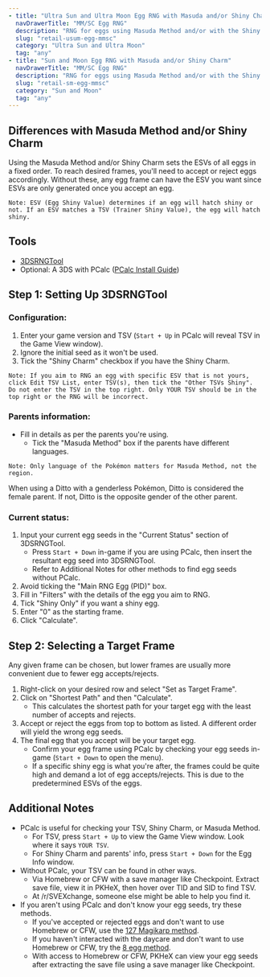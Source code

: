 ```yaml
---
- title: "Ultra Sun and Ultra Moon Egg RNG with Masuda and/or Shiny Charm"
  navDrawerTitle: "MM/SC Egg RNG"
  description: "RNG for eggs using Masuda Method and/or with the Shiny Charm"
  slug: "retail-usum-egg-mmsc"
  category: "Ultra Sun and Ultra Moon"
  tag: "any"
- title: "Sun and Moon Egg RNG with Masuda and/or Shiny Charm"
  navDrawerTitle: "MM/SC Egg RNG"
  description: "RNG for eggs using Masuda Method and/or with the Shiny Charm"
  slug: "retail-sm-egg-mmsc"
  category: "Sun and Moon"
  tag: "any"
---
```


## Differences with Masuda Method and/or Shiny Charm

Using the Masuda Method and/or Shiny Charm sets the ESVs of all eggs in a fixed order. To reach desired frames, you'll need to accept or reject eggs accordingly. Without these, any egg frame can have the ESV you want since ESVs are only generated once you accept an egg.

```
Note: ESV (Egg Shiny Value) determines if an egg will hatch shiny or not. If an ESV matches a TSV (Trainer Shiny Value), the egg will hatch shiny.
```

## Tools

- [3DSRNGTool](https://github.com/wwwwwwzx/3DSRNGTool/releases)
- Optional: A 3DS with PCalc ([PCalc Install Guide](/misc-3ds-installing-pcalc))

## Step 1: Setting Up 3DSRNGTool

### Configuration:

1. Enter your game version and TSV (`Start + Up` in PCalc will reveal TSV in the Game View window).
2. Ignore the initial seed as it won't be used.
3. Tick the "Shiny Charm" checkbox if you have the Shiny Charm.

```
Note: If you aim to RNG an egg with specific ESV that is not yours, click Edit TSV List, enter TSV(s), then tick the "Other TSVs Shiny". Do not enter the TSV in the top right. Only YOUR TSV should be in the top right or the RNG will be incorrect.
```

### Parents information:

- Fill in details as per the parents you're using.
  - Tick the "Masuda Method" box if the parents have different languages.

```
Note: Only language of the Pokémon matters for Masuda Method, not the region.
```

When using a Ditto with a genderless Pokémon, Ditto is considered the female parent. If not, Ditto is the opposite gender of the other parent.

### Current status:

1. Input your current egg seeds in the "Current Status" section of 3DSRNGTool.
   - Press `Start + Down` in-game if you are using PCalc, then insert the resultant egg seed into 3DSRNGTool.
   - Refer to Additional Notes for other methods to find egg seeds without PCalc.
2. Avoid ticking the "Main RNG Egg (PID)" box.
3. Fill in "Filters" with the details of the egg you aim to RNG.
4. Tick "Shiny Only" if you want a shiny egg.
5. Enter "0" as the starting frame.
6. Click "Calculate".

## Step 2: Selecting a Target Frame

Any given frame can be chosen, but lower frames are usually more convenient due to fewer egg accepts/rejects.

1. Right-click on your desired row and select "Set as Target Frame".
2. Click on "Shortest Path" and then "Calculate".
   - This calculates the shortest path for your target egg with the least number of accepts and rejects.
3. Accept or reject the eggs from top to bottom as listed. A different order will yield the wrong egg seeds.
4. The final egg that you accept will be your target egg.
   - Confirm your egg frame using PCalc by checking your egg seeds in-game (`Start + Down` to open the menu).
   - If a specific shiny egg is what you're after, the frames could be quite high and demand a lot of egg accepts/rejects. This is due to the predetermined ESVs of the eggs.

## Additional Notes

- PCalc is useful for checking your TSV, Shiny Charm, or Masuda Method.
  - For TSV, press `Start + Up` to view the Game View window. Look where it says `YOUR TSV`.
  - For Shiny Charm and parents' info, press `Start + Down` for the Egg Info window.
- Without PCalc, your TSV can be found in other ways.
  - Via Homebrew or CFW with a save manager like Checkpoint. Extract save file, view it in PKHeX, then hover over TID and SID to find TSV.
  - At /r/SVEXchange, someone else might be able to help you find it.
- If you aren't using PCalc and don't know your egg seeds, try these methods.
  - If you've accepted or rejected eggs and don't want to use Homebrew or CFW, use the [127 Magikarp method](/retail-usum-egg-seed-no-cfw).
  - If you haven't interacted with the daycare and don't want to use Homebrew or CFW, try the [8 egg method](/retail-usum-egg-seed-no-cfw).
  - With access to Homebrew or CFW, PKHeX can view your egg seeds after extracting the save file using a save manager like Checkpoint.
